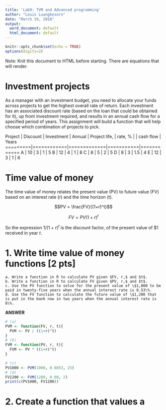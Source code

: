 ```yaml
---
title: 'Lab9: TVM and Advanced programming'
author: "Louis Luangkesorn"
date: "March 19, 2018"
output:
  word_document: default
  html_document: default
---
```


```r
knitr::opts_chunk$set(echo = TRUE)
options(digits=2)
```

Note: Knit this document to HTML before starting. There are equations that will render.

# Investment projects

As a manager with an investment budget, you need to allocate your funds across projects to get the highest overall rate of return. Each investment has an associated discount rate (based on the loan that could be obtained for it), up front investment required, and results in an annual cash flow for a specified period of years.  This assignment will build a function that will help choose which combination of projects to pick.

Project  |  Discount  | Investment  |  Annual   |  Project life,
         |   rate, %  |             | cash flow |   Years
=========|============|=============|===========|============
  A      |    10      |     3       |     1     |   5
  B      |    12      |     4       |     1     |   8
  C      |     8      |     5       |     2     |   5
  D      |     8      |     3       |     1.5   |   4
  E      |    12      |     3       |     1     |   6

# Time value of money

The time value of money relates the present value (PV) to future value (FV) based on an interest rate (r) and the time horizon (t).

$$PV = \frac{FV}{(1+r)^t}$$

$$FV = PV {(1+r)^t}$$

So the expression $1/(1+r)^t$ is the discount factor, of the present value of \$1 received in year $t$.

# 1. Write time value of money functions [2 pts]

    a. Write a function in R to calculate PV given $FV, r,$ and $t$.
    b. Write a function in R to calculate FV given $PV, r,$ and $t$.
    c. Use the PV function to solve for the present value of \$1,000 to be paid in twenty-five years when the annual interest rate is 8.53\%.
    d. Use the FV function to calculate the future value of \$1,200 that is put in the bank now in two years when the annual interest rate is 8\%.

**ANSWER**

```r
# (a)
PVM <- function(FV, r, t){
  PVM <- FV / ((1+r)^t)
}
# (b)
FVM <- function(PV, r, t){
  FVM <- PV * ((1+r)^t)
}

# (c)
PV1000 <- PVM(1000, 0.0853, 25)
# (d)
FV1200 <- FVM(1200, 0.08, 2)
print(c(PV1000, FV1200))
```

# 2.  Create a function that values a 